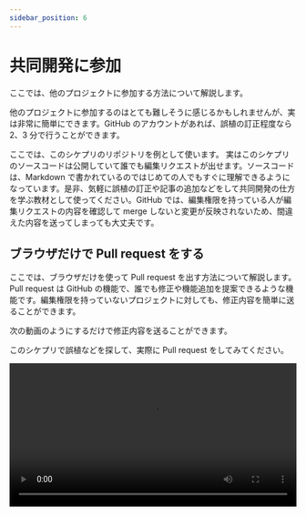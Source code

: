 ```yaml
---
sidebar_position: 6
---
```



# 共同開発に参加

ここでは、他のプロジェクトに参加する方法について解説します。

他のプロジェクトに参加するのはとても難しそうに感じるかもしれませんが、実は非常に簡単にできます。GitHub のアカウントがあれば、誤植の訂正程度なら 2、3 分で行うことができます。

ここでは、このシケプリのリポジトリを例として使います。
実はこのシケプリのソースコードは公開していて誰でも編集リクエストが出せます。ソースコードは、Markdown で書かれているのではじめての人でもすぐに理解できるようになっています。是非、気軽に誤植の訂正や記事の追加などをして共同開発の仕方を学ぶ教材として使ってください。GitHub では、編集権限を持っている人が編集リクエストの内容を確認して merge しないと変更が反映されないため、間違えた内容を送ってしまっても大丈夫です。

## ブラウザだけで Pull request をする

ここでは、ブラウザだけを使って Pull request を出す方法について解説します。Pull request は GitHub の機能で、誰でも修正や機能追加を提案できるような機能です。編集権限を持っていないプロジェクトに対しても、修正内容を簡単に送ることができます。

次の動画のようにするだけで修正内容を送ることができます。

このシケプリで誤植などを探して、実際に Pull request をしてみてください。

<video src={prInGUI} controls width="100%" />

- Pull request を出すリポジトリをブラウザで開いてください。このシケプリのリポジトリにはここからアクセスできます。[https://github.com/sikepuri-algorithm/sikepuri-algorithm.github.io](https://github.com/sikepuri-algorithm/sikepuri-algorithm.github.io)

- リポジトリを編集するためのコピーを作成するために Fork します。`Fork` と書いてあるボタンを押して、`Create fork` を押してください。

- 編集するファイルを探します。動画では、ライフゲームの項のファイルを編集するのでライフゲームの項の `index.mdx` というファイルを開いています。このリポジトリでは、基本的に記事は `index.mdx` というファイルに書かれています。

- 編集するファイルを開いたら、編集ボタンを押します。<MdModeEdit/>のようなボタンです。

- ファイルを編集します。動画では、「ライフゲームとは。」を「ライフゲームとは」に直しました。

- コミットメッセージを入力します。変更内容がわかるようなメッセージを入力してください。

- `Create a new branch for this commit and start a pull request.` というボタンをクリックして、`Propose changes` を押してください。

- `compare across forks` を押して、`base repository` を Pull request を提案するリポジトリにしてください。画面下に変更内容の差分が表示されているので、確認してから `Create pull request` を押してください。次の画面で、Pull request のメッセージを入力し、`Create pull request` をクリックしてください。

これで、完成です。後は、変更内容が取り込まれるのを待つだけです。

## ローカル環境から Pull request をする

ブラウザだけで Pull Request をする方法では動作確認などができないので、大きな変更をすることはできません。そのため、ローカル環境で編集して実際に動作確認をすることが必要になります。ここでは、そのやり方について解説します。

次の動画を参考にしてください。

<video src={pr} controls width="100%" />

- リポジトリを Fork していなかったら、さきほどのようにして Fork します。

- `Code` をクリックして、`SSH` をクリックして、`git@github.com:...` で始まる文字列をコピーしましょう。

- ターミナルで次のコマンドを実行します。リポジトリのコピーをローカルにダウンロードすることができます。

  ```shell
  git clone さきほどコピーした文字列
  ```

- ターミナルでさきほど clone したディレクトリに移動して、開発環境を構築します。開発環境の構築方法は、基本的には各々のリポジトリの一番上の階層の `README.md` というファイルに書いてあります。このリポジトリの場合は、`npm ci` とターミナルで入力してパッケージをインストールしてから `npm start` と入力すれば、開発環境を立ち上げられます。

- 実際に編集しましょう。動画では、`LaTeX` を `$\LaTeX$` としました。これで、LaTeX が $\LaTeX$ に変わりました。

- `Ctrl` と `C` を同時に押して開発用サーバーを終了させてください。

- 次のコマンドを実行してください。これは、新しく branch を作るコマンドです。

  ```shell
  git checkout -b 任意のブランチ名
  ```

- 次のコマンドを実行して、変更内容をステージングしてください。

  ```shell
  git add -A
  ```

- 次にコミットしてください。

  ```shell
  git commit -m "コミットメッセージ"
  ```

- 次に変更内容を保存した branch をリモートリポジトリにプッシュしてください。

  ```shell
  git push origin 任意のブランチ名
  ```

- GitHub を開くと、`... had recent pushes ...` のようなメッセージが表示されるので、`Compare & pull request` をクリックしてください。出ない場合は、`Pull requests` タブから Pull request を作ってください。

- Pull request のメッセージを入力して、`Create pull request` を押せば、完了です。

:::note
Pull request が merge されたら、不要な branch は削除しておきましょう。

<video src={deleteBranch} controls width="100%" />
:::
